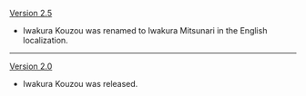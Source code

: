 {{Change History/Header}}
[[Version 2.5]]
* Iwakura Kouzou was renamed to Iwakura Mitsunari in the English localization.
----
[[Version 2.0]]
* Iwakura Kouzou was released.